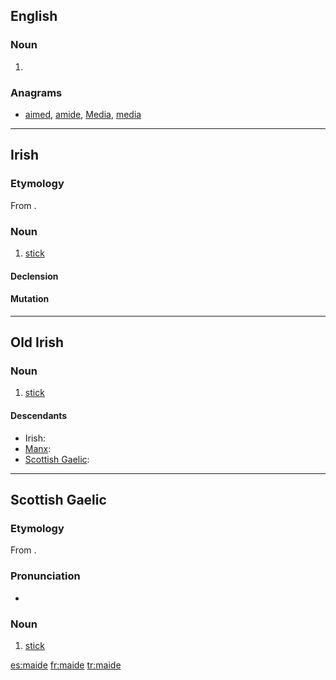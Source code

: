 ==English==

===Noun===
{{en-noun}}

# {{obsolete spelling of|maid}}

===Anagrams===
* [[aimed#English|aimed]], [[amide#English|amide]], [[Media#English|Media]], [[media#English|media]]

----

==Irish==

===Etymology===
From {{etyl|sga|ga}} {{term|maide|lang=sga}}.

===Noun===
{{infl|ga|noun|g=m}}

# [[stick]]

====Declension====
{{ga-noun-m4|m|aide|aidí}}

====Mutation====
{{ga mut cons|m|aide}}

----

==Old Irish==

===Noun===
{{infl|sga|noun|g=m}}

# [[stick]]

====Descendants====
* Irish: {{l|ga|maide}}
* [[Manx]]: {{l|gv|maidjey}}
* [[Scottish Gaelic]]: {{l|gd|maide}}

----

==Scottish Gaelic==

===Etymology===
From {{etyl|sga|gd}} {{term|maide|lang=sga}}.

===Pronunciation===
* {{IPA|[mad̊ʲɪ]|lang=gd}}

===Noun===
{{infl|gd|noun|g=m}}

# [[stick]]

[[es:maide]]
[[fr:maide]]
[[tr:maide]]